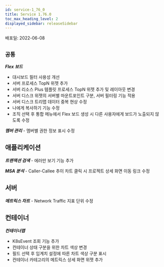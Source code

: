 ```yaml
---
id: service-1_76_0
title: Service 1.76.0
toc_max_heading_level: 2
displayed_sidebar: releaseSidebar
---
```



배포일: 2022-06-08

## `공통`

***Flex 보드***

- 대시보드 필터 사용성 개선
- 서버 프로세스 TopN 위젯 추가
- 서버 리소스 Plus 템플릿 프로세스 TopN 위젯 추가 및 레이아웃 변경
- 서버 디스크 위젯의 서버별 마운트포인트 구분, 서버 필터링 기능 적용
- 서버 디스크 트리맵 데이터 중복 현상 수정
- 나에게 복사하기 기능 수정
- 조직 선택 후 통합 메뉴에서 Flex 보드 생성 시 다른 사용자에게 보드가 노출되지 않도록 수정

***멤버 관리*** - 멤버별 권한 정보 표시 수정

## 애플리케이션

***트랜잭션 검색*** - 에러만 보기 기능 추가

***MSA 분석*** - Caller-Callee 추이 차트 클릭 시 프로젝트 상세 화면 이동 링크 수정

## 서버

***메트릭스 차트*** - Network Traffic 지표 단위 수정

## 컨테이너

***컨테이너맵***

- K8sEvent 조회 기능 추가
- 컨테이너 상태 구분을 위한 차트 색상 변경
- 필드 선택 후 임계치 설정에 따른 차트 색상 구분 표시
- 컨테이너 카테고리의 메트릭스 상세 화면 위젯 추가